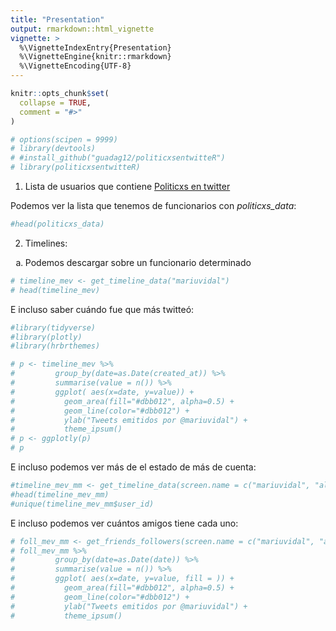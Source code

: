 ```yaml
---
title: "Presentation"
output: rmarkdown::html_vignette
vignette: >
  %\VignetteIndexEntry{Presentation}
  %\VignetteEngine{knitr::rmarkdown}
  %\VignetteEncoding{UTF-8}
---
```


```r
knitr::opts_chunk$set(
  collapse = TRUE,
  comment = "#>"
)
```

```r
# options(scipen = 9999)
# library(devtools)
# #install_github("guadag12/politicxsentwitteR")
# library(politicxsentwitteR)

```

1. Lista de usuarios que contiene [Politicxs en twitter]()

Podemos ver la lista que tenemos de funcionarios con *politicxs_data*:
```r
#head(politicxs_data)
```

2. Timelines:

a. Podemos descargar sobre un funcionario determinado
```r
# timeline_mev <- get_timeline_data("mariuvidal")
# head(timeline_mev)
```
E incluso saber cuándo fue que más twitteó:
```r
#library(tidyverse)
#library(plotly)
#library(hrbrthemes)

# p <- timeline_mev %>%
#         group_by(date=as.Date(created_at)) %>%
#         summarise(value = n()) %>%
#         ggplot( aes(x=date, y=value)) +
#           geom_area(fill="#dbb012", alpha=0.5) +
#           geom_line(color="#dbb012") +
#           ylab("Tweets emitidos por @mariuvidal") +
#           theme_ipsum()
# p <- ggplotly(p)
# p
```
E incluso podemos ver más de el estado de más de cuenta:

```r
#timeline_mev_mm <- get_timeline_data(screen.name = c("mariuvidal", "alferdez"))
#head(timeline_mev_mm)
#unique(timeline_mev_mm$user_id)
```
E incluso podemos ver cuántos amigos tiene cada uno:
```r
# foll_mev_mm <- get_friends_followers(screen.name = c("mariuvidal", "alferdez"))
# foll_mev_mm %>%
#         group_by(date=as.Date(date)) %>%
#         summarise(value = n()) %>%
#         ggplot( aes(x=date, y=value, fill = )) +
#           geom_area(fill="#dbb012", alpha=0.5) +
#           geom_line(color="#dbb012") +
#           ylab("Tweets emitidos por @mariuvidal") +
#           theme_ipsum()
```




